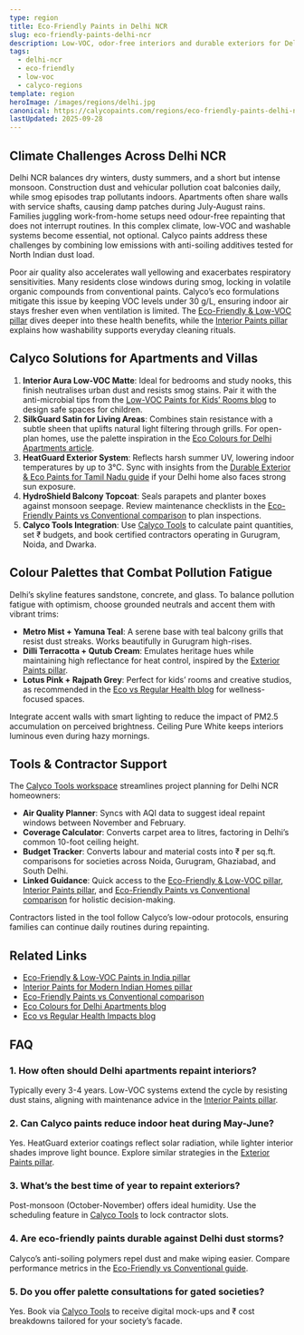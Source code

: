 ```yaml
---
type: region
title: Eco-Friendly Paints in Delhi NCR
slug: eco-friendly-paints-delhi-ncr
description: Low-VOC, odor-free interiors and durable exteriors for Delhi apartments.
tags:
  - delhi-ncr
  - eco-friendly
  - low-voc
  - calyco-regions
template: region
heroImage: /images/regions/delhi.jpg
canonical: https://calycopaints.com/regions/eco-friendly-paints-delhi-ncr
lastUpdated: 2025-09-28
---
```


## Climate Challenges Across Delhi NCR

Delhi NCR balances dry winters, dusty summers, and a short but intense monsoon. Construction dust and vehicular pollution coat balconies daily, while smog episodes trap pollutants indoors. Apartments often share walls with service shafts, causing damp patches during July-August rains. Families juggling work-from-home setups need odour-free repainting that does not interrupt routines. In this complex climate, low-VOC and washable systems become essential, not optional. Calyco paints address these challenges by combining low emissions with anti-soiling additives tested for North Indian dust load.

Poor air quality also accelerates wall yellowing and exacerbates respiratory sensitivities. Many residents close windows during smog, locking in volatile organic compounds from conventional paints. Calyco’s eco formulations mitigate this issue by keeping VOC levels under 30 g/L, ensuring indoor air stays fresher even when ventilation is limited. The [Eco-Friendly & Low-VOC pillar](/eco-friendly-paint) dives deeper into these health benefits, while the [Interior Paints pillar](/interior-paint) explains how washability supports everyday cleaning rituals.

## Calyco Solutions for Apartments and Villas

1. **Interior Aura Low-VOC Matte**: Ideal for bedrooms and study nooks, this finish neutralises urban dust and resists smog stains. Pair it with the anti-microbial tips from the [Low-VOC Paints for Kids’ Rooms blog](/blog/delhi/low-voc-paints-kids-rooms) to design safe spaces for children.
2. **SilkGuard Satin for Living Areas**: Combines stain resistance with a subtle sheen that uplifts natural light filtering through grills. For open-plan homes, use the palette inspiration in the [Eco Colours for Delhi Apartments article](/blog/delhi/eco-colours-delhi-apartments).
3. **HeatGuard Exterior System**: Reflects harsh summer UV, lowering indoor temperatures by up to 3°C. Sync with insights from the [Durable Exterior & Eco Paints for Tamil Nadu guide](/regions/durable-exterior-eco-paints-tamil-nadu) if your Delhi home also faces strong sun exposure.
4. **HydroShield Balcony Topcoat**: Seals parapets and planter boxes against monsoon seepage. Review maintenance checklists in the [Eco-Friendly Paints vs Conventional comparison](/comparisons/eco-vs-traditional) to plan inspections.
5. **Calyco Tools Integration**: Use [Calyco Tools](/tools) to calculate paint quantities, set ₹ budgets, and book certified contractors operating in Gurugram, Noida, and Dwarka.

## Colour Palettes that Combat Pollution Fatigue

Delhi’s skyline features sandstone, concrete, and glass. To balance pollution fatigue with optimism, choose grounded neutrals and accent them with vibrant trims:

- **Metro Mist + Yamuna Teal**: A serene base with teal balcony grills that resist dust streaks. Works beautifully in Gurugram high-rises.
- **Dilli Terracotta + Qutub Cream**: Emulates heritage hues while maintaining high reflectance for heat control, inspired by the [Exterior Paints pillar](/exterior-paint).
- **Lotus Pink + Rajpath Grey**: Perfect for kids’ rooms and creative studios, as recommended in the [Eco vs Regular Health blog](/blog/delhi/eco-vs-regular-health) for wellness-focused spaces.

Integrate accent walls with smart lighting to reduce the impact of PM2.5 accumulation on perceived brightness. Ceiling Pure White keeps interiors luminous even during hazy mornings.

## Tools & Contractor Support

The [Calyco Tools workspace](/tools) streamlines project planning for Delhi NCR homeowners:

- **Air Quality Planner**: Syncs with AQI data to suggest ideal repaint windows between November and February.
- **Coverage Calculator**: Converts carpet area to litres, factoring in Delhi’s common 10-foot ceiling height.
- **Budget Tracker**: Converts labour and material costs into ₹ per sq.ft. comparisons for societies across Noida, Gurugram, Ghaziabad, and South Delhi.
- **Linked Guidance**: Quick access to the [Eco-Friendly & Low-VOC pillar](/eco-friendly-paint), [Interior Paints pillar](/interior-paint), and [Eco-Friendly Paints vs Conventional comparison](/comparisons/eco-vs-traditional) for holistic decision-making.

Contractors listed in the tool follow Calyco’s low-odour protocols, ensuring families can continue daily routines during repainting.

## Related Links

- [Eco-Friendly & Low-VOC Paints in India pillar](/eco-friendly-paint)
- [Interior Paints for Modern Indian Homes pillar](/interior-paint)
- [Eco-Friendly Paints vs Conventional comparison](/comparisons/eco-vs-traditional)
- [Eco Colours for Delhi Apartments blog](/blog/delhi/eco-colours-delhi-apartments)
- [Eco vs Regular Health Impacts blog](/blog/delhi/eco-vs-regular-health)

## FAQ

### 1. How often should Delhi apartments repaint interiors?
Typically every 3-4 years. Low-VOC systems extend the cycle by resisting dust stains, aligning with maintenance advice in the [Interior Paints pillar](/interior-paint).

### 2. Can Calyco paints reduce indoor heat during May-June?
Yes. HeatGuard exterior coatings reflect solar radiation, while lighter interior shades improve light bounce. Explore similar strategies in the [Exterior Paints pillar](/exterior-paint).

### 3. What’s the best time of year to repaint exteriors?
Post-monsoon (October-November) offers ideal humidity. Use the scheduling feature in [Calyco Tools](/tools) to lock contractor slots.

### 4. Are eco-friendly paints durable against Delhi dust storms?
Calyco’s anti-soiling polymers repel dust and make wiping easier. Compare performance metrics in the [Eco-Friendly vs Conventional guide](/comparisons/eco-vs-traditional).

### 5. Do you offer palette consultations for gated societies?
Yes. Book via [Calyco Tools](/tools) to receive digital mock-ups and ₹ cost breakdowns tailored for your society’s facade.
